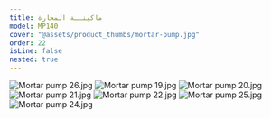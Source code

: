 ```yaml
---
title: ماكينــة المحارة
model: MP140
cover: "@assets/product_thumbs/mortar-pump.jpg"
order: 22
isLine: false
nested: true
---
```



<ProductTabs />

![Mortar pump 26.jpg](@assets/article_images/mortar-pump/mortar-pump-26.jpg)
![Mortar pump 19.jpg](@assets/article_images/mortar-pump/mortar-pump-19.jpg)
![Mortar pump 20.jpg](@assets/article_images/mortar-pump/mortar-pump-20.jpg)
![Mortar pump 21.jpg](@assets/article_images/mortar-pump/mortar-pump-21.jpg)
![Mortar pump 22.jpg](@assets/article_images/mortar-pump/mortar-pump-22.jpg)
![Mortar pump 25.jpg](@assets/article_images/mortar-pump/mortar-pump-25.jpg)
![Mortar pump 24.jpg](@assets/article_images/mortar-pump/mortar-pump-24.jpg)
